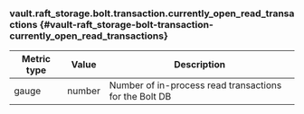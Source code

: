 ### vault.raft_storage.bolt.transaction.currently_open_read_transactions {#vault-raft_storage-bolt-transaction-currently_open_read_transactions}

Metric type | Value   | Description
----------- | ------- | -----------
gauge       | number  | Number of in-process read transactions for the Bolt DB
